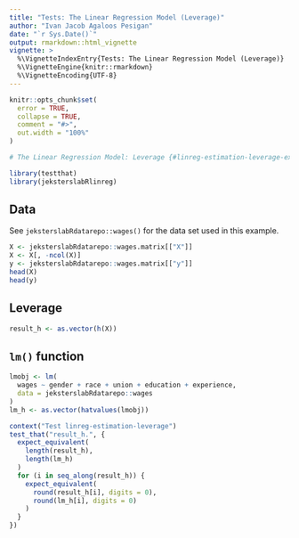 ```yaml
---
title: "Tests: The Linear Regression Model (Leverage)"
author: "Ivan Jacob Agaloos Pesigan"
date: "`r Sys.Date()`"
output: rmarkdown::html_vignette
vignette: >
  %\VignetteIndexEntry{Tests: The Linear Regression Model (Leverage)}
  %\VignetteEngine{knitr::rmarkdown}
  %\VignetteEncoding{UTF-8}
---
```



```r
knitr::opts_chunk$set(
  error = TRUE,
  collapse = TRUE,
  comment = "#>",
  out.width = "100%"
)
```




```r
# The Linear Regression Model: Leverage {#linreg-estimation-leverage-example}
```



```r
library(testthat)
library(jeksterslabRlinreg)
```


## Data

See `jeksterslabRdatarepo::wages()` for the data set used in this example.


```r
X <- jeksterslabRdatarepo::wages.matrix[["X"]]
X <- X[, -ncol(X)]
y <- jeksterslabRdatarepo::wages.matrix[["y"]]
head(X)
head(y)
```


## Leverage


```r
result_h <- as.vector(h(X))
```


## `lm()` function


```r
lmobj <- lm(
  wages ~ gender + race + union + education + experience,
  data = jeksterslabRdatarepo::wages
)
lm_h <- as.vector(hatvalues(lmobj))
```




```r
context("Test linreg-estimation-leverage")
test_that("result_h.", {
  expect_equivalent(
    length(result_h),
    length(lm_h)
  )
  for (i in seq_along(result_h)) {
    expect_equivalent(
      round(result_h[i], digits = 0),
      round(lm_h[i], digits = 0)
    )
  }
})
```

